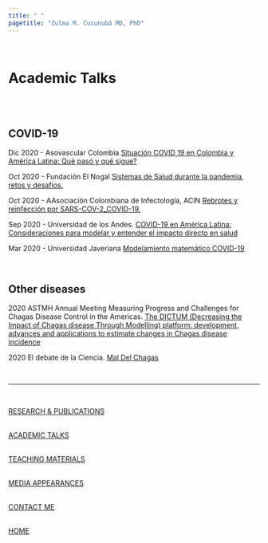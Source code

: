 ```yaml
---
title: " "
pagetitle: "Zulma M. Cucunubá MD, PhD"
---
```


<link rel="stylesheet" href="styles.css" type="text/css">
<link rel="stylesheet" href="academicicons/css/academicons.min.css"/>

<br />

# Academic Talks
<!-- !-- <img src="images/talks2.png" style="width:100%; border:0px solid"> --> 

<br />
<br />

## COVID-19

Dic 2020 -  Asovascular Colombia [Situación COVID 19 en Colombia y América Latina: Qué pasó y qué sigue? ](https://multimedia.fundacionelnogal.org.co/es/videos?idv=27983)



Oct 2020 - Fundación El Nogal [Sistemas de Salud durante la pandemia, retos y desafíos. ](https://multimedia.fundacionelnogal.org.co/es/videos?idv=27983)


Oct 2020 - AAsociación Colombiana de Infectología, ACIN [Rebrotes y reinfección por SARS-COV-2_COVID-19. ](https://www.youtube.com/watch?v=szrexzt5tNg&ab_channel=ASOCIACI%C3%93NCOLOMBIANADEINFECTOLOG%C3%8DAACIN)

Sep 2020 - Universidad de los Andes. [COVID-19 en América Latina: Consideraciones para modelar y entender el impacto directo en salud](https://www.youtube.com/watch?v=TwR0lQuAA8w&t=6s&ab_channel=DepartamentodeCienciasBiol%C3%B3gicasUniAndes)


Mar 2020 - Universidad Javeriana [Modelamiento matemático COVID-19](https://www.youtube.com/watch?v=8JH7YzG-gTw&ab_channel=ElEspectador)


<br />

## Other diseases 

2020 ASTMH Annual Meeting Measuring Progress and Challenges for Chagas Disease Control in the Americas. [The DICTUM (Decreasing the Impact of Chagas disease Through Modelling) platform: development, advances and applications to estimate changes in Chagas disease incidence](https://www.abstractsonline.com/pp8/#!/9181/session/136)

2020  El debate de la Ciencia. [Mal Del Chagas ](https://www.youtube.com/watch?v=TTBNGus_lYg&ab_channel=CanalClickLA)





<br />

***

<br />

[RESEARCH & PUBLICATIONS](http://zulmamcucunuba.org/res_publications.html) 
<br />

<br />
[ACADEMIC TALKS](http://zulmamcucunuba.org/talks.html) 
<br />

<br />
[TEACHING MATERIALS](http://zulmamcucunuba.org/teaching.html) 
<br />

<br />
[MEDIA APPEARANCES](http://zulmamcucunuba.org/media.html) 
<br />

<br />
[CONTACT ME](http://zulmamcucunuba.org/contact.html) 
<br />

<br />
[HOME](http://zulmamcucunuba.org/index.html) 
<br />


